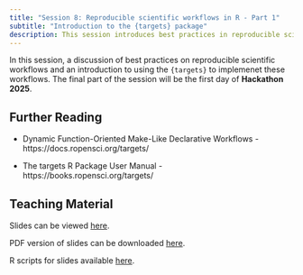 ```yaml
---
title: "Session 8: Reproducible scientific workflows in R - Part 1"
subtitle: "Introduction to the {targets} package"
description: This session introduces best practices in reproducible scientific workflows and their implementation using the {targets} package.
---
```


In this session, a discussion of best practices on reproducible scientific workflows and an introduction to using the `{targets}` to implemenet these workflows. The final part of the session will be the first day of **Hackathon 2025**.

## Further Reading

-   Dynamic Function-Oriented Make-Like Declarative Workflows - https://docs.ropensci.org/targets/

-   The targets R Package User Manual - https://books.ropensci.org/targets/

## Teaching Material

Slides can be viewed [here](https://oxford-ihtm.io/open-reproducible-science/session8.html).

PDF version of slides can be downloaded [here](https://oxford-ihtm.io/open-reproducible-science/pdf/session8-reproducible-scientific-workflows.pdf).

R scripts for slides available [here](https://github.com/OxfordIHTM/open-reproducible-science/blob/main/session8.Rmd).

